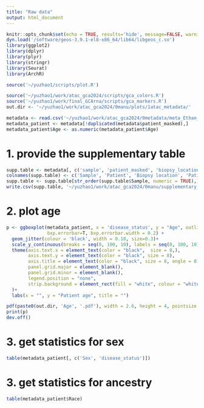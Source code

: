 ```yaml
---
title: "Raw data"
output: html_document
---
```


```r
knitr::opts_chunk$set(echo = TRUE, results='hide', message=FALSE, warning=FALSE, fig.height = 7, fig.width = 7)
dyn.load('/software/geos-3.9.1-el8-x86_64/lib64/libgeos_c.so')
library(ggplot2)
library(dplyr)
library(plyr)
library(stringr)
library(Seurat)
library(ArchR)

source('~/yuzhao1/scripts/plot.R')
```

```r
source('~/yuzhao1/work/atac_gca2024/scripts/gca_colors.R')
source('~/yuzhao1/work/final_GCArna/scripts/gca_markers.R')
out.dir <- '~/yuzhao1/work/atac_gca2024/0manu/plots/1atac_metadata/'
```

```r
metadata <- read.csv('~/yuzhao1/work/atac_gca2024/0metadata/meta_Ethan_curated_20240311.csv', row.names = 1)
metadata_patient <- metadata[!duplicated(metadata$patient_masked),]
metadata_patient$Age <- as.numeric(metadata_patient$Age)
```

# 1. provide the supplementary table

```r
supp.table <- metadata[, c('sample', 'patient_masked', 'biopsy_location', 'disease_status', 'inflammation_status', 'Age', 'Race', 'Sex')]
colnames(supp.table) <- c('Sample', 'Patient', 'Biopsy location', 'Patient disease status', 'Biopsy inflammation status', 'Age', 'Ancestry', 'Sex')
supp.table <- supp.table[str_order(supp.table$Sample, numeric = TRUE),]
write.csv(supp.table, '~/yuzhao1/work/atac_gca2024/0manu/supplementary_table/sample_metadata.csv')
```

# 2. plot age

```r
p <- ggboxplot(metadata_patient, x = 'disease_status', y = "Age", outlier.shape = NA, 
               bxp.errorbar=T, bxp.errorbar.width = 0.2) +
  geom_jitter(colour = 'black', width = 0.18, size=0.3)+
  scale_y_continuous(breaks = seq(0, 100, 10), labels = seq(0, 100, 10)) +
  theme(axis.text.x = element_text(color = "black",  size = 8,),
        axis.text.y = element_text(color = "black", size = 8),
        axis.title = element_text(color = "black", size = 8, angle = 0),
        panel.grid.major = element_blank(),
        panel.grid.minor = element_blank(),      
        legend.position = "none",
        strip.background = element_rect(fill = "white", colour = "white")
  )+
  labs(x = "", y = "Patient age", title = "")

pdf(paste0(out.dir, 'Age', '.pdf'), width = 2.6, height = 4, pointsize = 1)
print(p)
dev.off()
```

# 3. get statistics for sex

```r
table(metadata_patient[, c('Sex', 'disease_status')])
```

# 3. get statistics for ancestry

```r
table(metadata_patient$Race)
```















